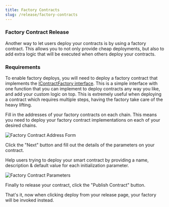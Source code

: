```yaml
---
title: Factory Contracts
slug: /release/factory-contracts
---
```



<h3>Factory Contract Release</h3>

Another way to let users deploy your contracts is by using a factory contract. This allows you to not only provide cheap deployments, but also to add extra logic that will be executed when others deploy your contracts.

### Requirements

To enable factory deploys, you will need to deploy a factory contract that implements the [IContractFactory interface](https://portal.thirdweb.com/contracts/IContractFactory). This is a simple interface with one function that you can implement to deploy contracts any way you like, and add your custom logic on top. This is extremely useful when deploying a contract which requires multiple steps, having the factory take care of the heavy lifting.

Fill in the addresses of your factory contracts on each chain. This means you need to deploy your factory contract implementations on each of your desired chains.

![Factory Contract Address Form](/assets/publish/factory-addresses.png)

Click the "Next" button and fill out the details of the parameters on your contract.

Help users trying to deploy your smart contract by providing a name, description & default value for each initialization parameter.

![Factory Contract Parameters](/assets/publish/contract-parameters.png)

Finally to release your contract, click the "Publish Contract" button.

That's it, now when clicking deploy from your release page, your factory will be invoked instead.
